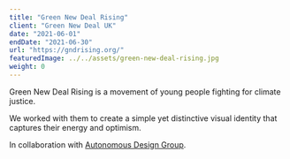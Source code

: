 ```yaml
---
title: "Green New Deal Rising"
client: "Green New Deal UK"
date: "2021-06-01"
endDate: "2021-06-30"
url: "https://gndrising.org/"
featuredImage: ../../assets/green-new-deal-rising.jpg
weight: 0
---
```


Green New Deal Rising is a movement of young people fighting for climate justice. 

We worked with them to create a simple yet distinctive visual identity that captures their energy and optimism.

In collaboration with [Autonomous Design Group](https://www.weareadg.org/).